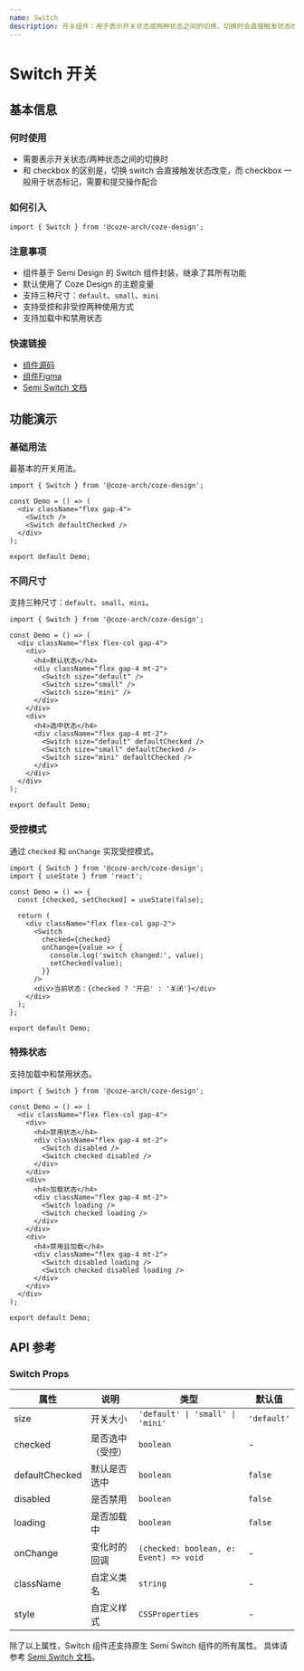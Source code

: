 ```yaml
---
name: Switch
description: 开关组件：用于表示开关状态或两种状态之间的切换，切换时会直接触发状态改变，支持多种尺寸和状态。
---
```


# Switch 开关

## 基本信息

### 何时使用

- 需要表示开关状态/两种状态之间的切换时
- 和 checkbox 的区别是，切换 switch 会直接触发状态改变，而 checkbox 一般用于状态标记，需要和提交操作配合

### 如何引入

```tsx
import { Switch } from '@coze-arch/coze-design';
```

### 注意事项

- 组件基于 Semi Design 的 Switch 组件封装，继承了其所有功能
- 默认使用了 Coze Design 的主题变量
- 支持三种尺寸：`default`、`small`、`mini`
- 支持受控和非受控两种使用方式
- 支持加载中和禁用状态

### 快速链接

- [组件源码](https://code.byted.org/obric/bot-studio-monorepo/tree/master/packages/components/coze-design/src/components/switch)
- [组件Figma](https://www.figma.com/design/mbTx00rwR5YumfWuxAXAIH/CDS-2.0?node-id=10696-161793&m=dev)
- [Semi Switch 文档](https://semi.design/zh-CN/input/switch)

## 功能演示

### 基础用法

最基本的开关用法。

```tsx preview
import { Switch } from '@coze-arch/coze-design';

const Demo = () => (
  <div className="flex gap-4">
    <Switch />
    <Switch defaultChecked />
  </div>
);

export default Demo;
```

### 不同尺寸

支持三种尺寸：`default`、`small`、`mini`。

```tsx preview
import { Switch } from '@coze-arch/coze-design';

const Demo = () => (
  <div className="flex flex-col gap-4">
    <div>
      <h4>默认状态</h4>
      <div className="flex gap-4 mt-2">
        <Switch size="default" />
        <Switch size="small" />
        <Switch size="mini" />
      </div>
    </div>
    <div>
      <h4>选中状态</h4>
      <div className="flex gap-4 mt-2">
        <Switch size="default" defaultChecked />
        <Switch size="small" defaultChecked />
        <Switch size="mini" defaultChecked />
      </div>
    </div>
  </div>
);

export default Demo;
```

### 受控模式

通过 `checked` 和 `onChange` 实现受控模式。

```tsx preview
import { Switch } from '@coze-arch/coze-design';
import { useState } from 'react';

const Demo = () => {
  const [checked, setChecked] = useState(false);

  return (
    <div className="flex flex-col gap-2">
      <Switch
        checked={checked}
        onChange={value => {
          console.log('switch changed:', value);
          setChecked(value);
        }}
      />
      <div>当前状态：{checked ? '开启' : '关闭'}</div>
    </div>
  );
};

export default Demo;
```

### 特殊状态

支持加载中和禁用状态。

```tsx preview
import { Switch } from '@coze-arch/coze-design';

const Demo = () => (
  <div className="flex flex-col gap-4">
    <div>
      <h4>禁用状态</h4>
      <div className="flex gap-4 mt-2">
        <Switch disabled />
        <Switch checked disabled />
      </div>
    </div>
    <div>
      <h4>加载状态</h4>
      <div className="flex gap-4 mt-2">
        <Switch loading />
        <Switch checked loading />
      </div>
    </div>
    <div>
      <h4>禁用且加载</h4>
      <div className="flex gap-4 mt-2">
        <Switch disabled loading />
        <Switch checked disabled loading />
      </div>
    </div>
  </div>
);

export default Demo;
```

## API 参考

### Switch Props

| 属性           | 说明             | 类型                                   | 默认值      |
| -------------- | ---------------- | -------------------------------------- | ----------- |
| size           | 开关大小         | `'default' \| 'small' \| 'mini'`       | `'default'` |
| checked        | 是否选中（受控） | `boolean`                              | -           |
| defaultChecked | 默认是否选中     | `boolean`                              | `false`     |
| disabled       | 是否禁用         | `boolean`                              | `false`     |
| loading        | 是否加载中       | `boolean`                              | `false`     |
| onChange       | 变化时的回调     | `(checked: boolean, e: Event) => void` | -           |
| className      | 自定义类名       | `string`                               | -           |
| style          | 自定义样式       | `CSSProperties`                        | -           |

除了以上属性，Switch 组件还支持原生 Semi Switch 组件的所有属性。 具体请参考 [Semi Switch 文档](https://semi.design/zh-CN/input/switch#API%20参考)。
